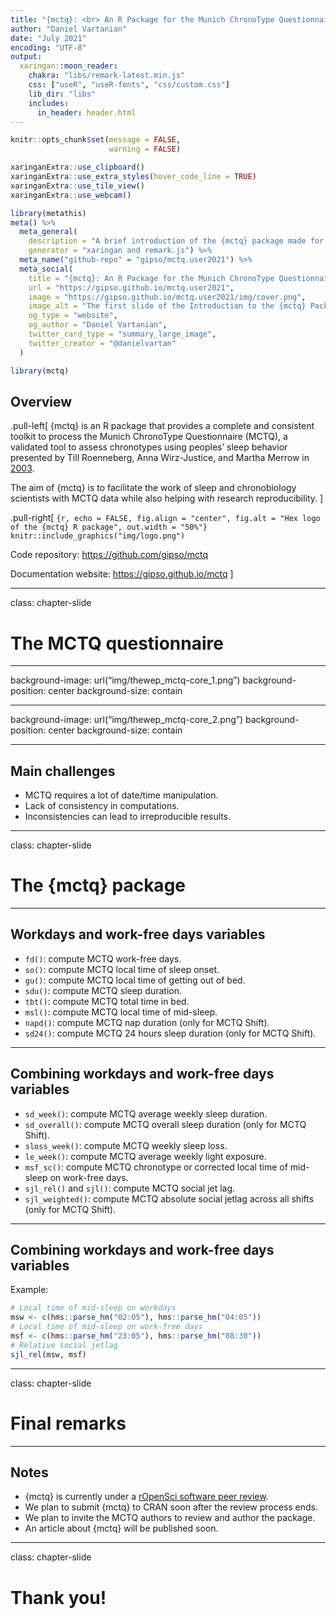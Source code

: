 ```yaml
---
title: "{mctq}: <br> An R Package for the Munich ChronoType Questionnaire"
author: "Daniel Vartanian"
date: "July 2021"
encoding: "UTF-8"
output:
  xaringan::moon_reader:
    chakra: "libs/remark-latest.min.js"
    css: ["useR", "useR-fonts", "css/custom.css"]
    lib_dir: "libs"
    includes:
      in_header: header.html
---
```


```r
knitr::opts_chunk$set(message = FALSE,
                      warning = FALSE)
```

```r
xaringanExtra::use_clipboard()
xaringanExtra::use_extra_styles(hover_code_line = TRUE)
xaringanExtra::use_tile_view()
xaringanExtra::use_webcam()
```

```r
library(metathis)
meta() %>%
  meta_general(
    description = "A brief introduction of the {mctq} package made for the useR! 2021 conference.",
    generator = "xaringan and remark.js") %>% 
  meta_name("github-repo" = "gipso/mctq.user2021") %>% 
  meta_social(
    title = "{mctq}: An R Package for the Munich ChronoType Questionnaire",
    url = "https://gipso.github.io/mctq.user2021",
    image = "https://gipso.github.io/mctq.user2021/img/cover.png",
    image_alt = "The first slide of the Introduction to the {mctq} Package presentation",
    og_type = "website",
    og_author = "Daniel Vartanian",
    twitter_card_type = "summary_large_image",
    twitter_creator = "@danielvartan"
  )
```

```r
library(mctq)
```


## Overview

.pull-left[
{mctq} is an R package that provides a complete and consistent toolkit to process the Munich ChronoType Questionnaire (MCTQ), a validated tool to assess chronotypes using peoples’ sleep behavior presented by Till Roenneberg, Anna Wirz-Justice, and Martha Merrow in [2003](https://doi.org/10.1177/0748730402239679).

The aim of {mctq} is to facilitate the work of sleep and chronobiology scientists with MCTQ data while also helping with research reproducibility.
]

.pull-right[
```{r, echo = FALSE, fig.align = "center", fig.alt = "Hex logo of the {mctq} R package", out.width = "50%"}
knitr::include_graphics("img/logo.png")
```

Code repository: [https://github.com/gipso/mctq](https://github.com/gipso/mctq)

Documentation website: [https://gipso.github.io/mctq](https://gipso.github.io/mctq)
]

---

class: chapter-slide

# The MCTQ questionnaire

---

background-image: url("img/thewep_mctq-core_1.png")
background-position: center
background-size: contain

---

background-image: url("img/thewep_mctq-core_2.png")
background-position: center
background-size: contain

---

## Main challenges

* MCTQ requires a lot of date/time manipulation.
* Lack of consistency in computations.
* Inconsistencies can lead to irreproducible results.

---

class: chapter-slide

# The {mctq} package

---

## Workdays and work-free days variables

* `fd()`: compute MCTQ work-free days.
* `so()`: compute MCTQ local time of sleep onset.
* `gu()`: compute MCTQ local time of getting out of bed.
* `sdu()`: compute MCTQ sleep duration.
* `tbt()`: compute MCTQ total time in bed.
* `msl()`: compute MCTQ local time of mid-sleep.
* `napd()`: compute MCTQ nap duration (only for MCTQ Shift).
* `sd24()`: compute MCTQ 24 hours sleep duration (only for MCTQ Shift).

---

## Combining workdays and work-free days variables

* `sd_week()`: compute MCTQ average weekly sleep duration.
* `sd_overall()`: compute MCTQ overall sleep duration (only for MCTQ Shift).
* `sloss_week()`: compute MCTQ weekly sleep loss.
* `le_week()`: compute MCTQ average weekly light exposure.
* `msf_sc()`: compute MCTQ chronotype or corrected local time of mid-sleep on work-free days.
* `sjl_rel()` and `sjl()`: compute MCTQ social jet lag.
* `sjl_weighted()`: compute MCTQ absolute social jetlag across all shifts (only for MCTQ Shift).

---

## Combining workdays and work-free days variables

Example:

```r
# Local time of mid-sleep on workdays
msw <- c(hms::parse_hm("02:05"), hms::parse_hm("04:05"))
# Local time of mid-sleep on work-free days
msf <- c(hms::parse_hm("23:05"), hms::parse_hm("08:30"))
# Relative social jetlag
sjl_rel(msw, msf)
```

---

class: chapter-slide

# Final remarks

---

## Notes

* {mctq} is currently under a [rOpenSci software peer review](https://github.com/ropensci/software-review/issues/434).
* We plan to submit {mctq} to CRAN soon after the review process ends.
* We plan to invite the MCTQ authors to review and author the package.
* An article about {mctq} will be published soon.

---

class: chapter-slide

# Thank you!
